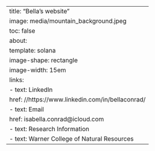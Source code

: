 ---
title: "Bella's website"
image: media/mountain_background.jpeg
toc: false
about:
  template: solana
  image-shape: rectangle
  image-width: 15em
  links: 
    - text: LinkedIn
      href: //https://www.linkedin.com/in/bellaconrad/
    - text: Email
      href: isabella.conrad@icloud.com
    - text: Research Information
    - text: Warner College of Natural Resources
---